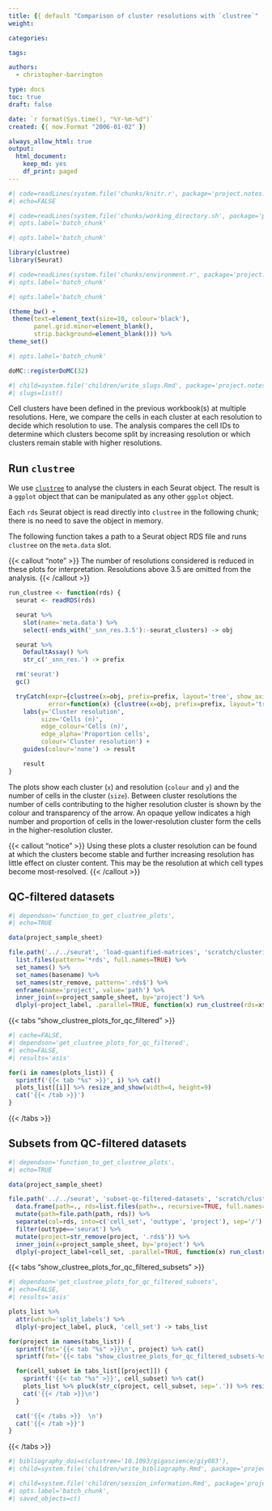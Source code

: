 ```yaml
---
title: {{ default "Comparison of cluster resolutions with `clustree`" (getenv "TITLE") }}
weight:

categories:

tags:

authors:
  - christopher-barrington

type: docs
toc: true
draft: false

date: `r format(Sys.time(), "%Y-%m-%d")`
created: {{ now.Format "2006-01-02" }}

always_allow_html: true
output:
  html_document:
    keep_md: yes
    df_print: paged
---
```


<!-- initial set up chunks are invisible -->

<!-- read the standard knitr setup script -->
```r
#| code=readLines(system.file('chunks/knitr.r', package='project.notes.tools')),
#| echo=FALSE
```

<!-- make subdirectories to write into/any bash work -->
```bash
#| code=readLines(system.file('chunks/working_directory.sh', package='project.notes.tools')),
#| opts.label='batch_chunk'
```

<!-- load any packages for the workbook -->
```r
#| opts.label='batch_chunk'

library(clustree)
library(Seurat)
```

<!-- read the standard setup script, loading well-used libraries -->
```r
#| code=readLines(system.file('chunks/environment.r', package='project.notes.tools')),
#| opts.label='batch_chunk'
```

<!-- set a ggplot theme to use as a base in the workbook -->
```r
#| opts.label='batch_chunk'

(theme_bw() +
 theme(text=element_text(size=10, colour='black'),
       panel.grid.minor=element_blank(),
       strip.background=element_blank())) %>%
theme_set()
```

<!-- any final things to set for this workbook -->
```r
#| opts.label='batch_chunk'

doMC::registerDoMC(32)
```

<!-- define slugs for other reports here for ease and reuse -->
```r
#| child=system.file('children/write_slugs.Rmd', package='project.notes.tools'),
#| slugs=list()
```

[CRICK]: https://www.crick.ac.uk

[clustree home]: https://github.com/lazappi/clustree
[clustree github plotting issue]: https://github.com/lazappi/clustree/issues/63

<!-- end of initial set up chunks -->

Cell clusters have been defined in the previous workbook(s) at multiple resolutions. Here, we compare the cells in each cluster at each resolution to decide which resolution to use. The analysis compares the cell IDs to determine which clusters become split by increasing resolution or which clusters remain stable with higher resolutions.

<!--more-->

## Run `clustree` 

We use [`clustree`][clustree home] to analyse the clusters in each Seurat object. The result is a `ggplot` object that can be manipulated as any other `ggplot` object.

Each `rds` Seurat object is read directly into `clustree` in the following chunk; there is no need to save the object in memory.

The following function takes a path to a Seurat object RDS file and runs `clustree` on the `meta.data` slot.

{{< callout "note" >}}
The number of resolutions considered is reduced in these plots for interpretation. Resolutions above 3.5 are omitted from the analysis.
{{< /callout >}}

```r
run_clustree <- function(rds) {
  seurat <- readRDS(rds)

  seurat %>%
    slot(name='meta.data') %>%
    select(-ends_with('_snn_res.3.5'):-seurat_clusters) -> obj

  seurat %>%
    DefaultAssay() %>%
    str_c('_snn_res.') -> prefix

  rm('seurat')
  gc()

  tryCatch(expr={clustree(x=obj, prefix=prefix, layout='tree', show_axis=TRUE)},
           error=function(x) {clustree(x=obj, prefix=prefix, layout='tree', show_axis=FALSE)}) +
    labs(y='Cluster resolution',
         size='Cells (n)',
         edge_colour='Cells (n)',
         edge_alpha='Proportion cells',
         colour='Cluster resolution') +
    guides(colour='none') -> result

    result
}
```

The plots show each cluster (`x`) and resolution (`colour` and `y`) and the number of cells in the cluster (`size`). Between cluster resolutions the number of cells contributing to the higher resolution cluster is shown by the colour and transparency of the arrow. An opaque yellow indicates a high number and proportion of cells in the lower-resolution cluster form the cells in the higher-resolution cluster. 

{{< callout "notice" >}}
Using these plots a cluster resolution can be found at which the clusters become stable and further increasing resolution has little effect on cluster content. This may be the resolution at which cell types become most-resolved.
{{< /callout >}}

<!--  -->

## QC-filtered datasets

```r
#| dependson='function_to_get_clustree_plots',
#| echo=TRUE

data(project_sample_sheet)

file.path('../../seurat', 'load-quantified-matrices', 'scratch/clustering/out/seurat') %>%
  list.files(pattern='*rds', full.names=TRUE) %>%
  set_names() %>%
  set_names(basename) %>%
  set_names(str_remove, pattern='.rds$') %>%
  enframe(name='project', value='path') %>%
  inner_join(x=project_sample_sheet, by='project') %>%
  dlply(~project_label, .parallel=TRUE, function(x) run_clustree(rds=x$path)) -> plots_list
```

{{< tabs "show_clustree_plots_for_qc_filtered" >}}
```r
#| cache=FALSE,
#| dependson='get_clustree_plots_for_qc_filtered',
#| echo=FALSE,
#| results='asis'

for(i in names(plots_list)) {
  sprintf('{{< tab "%s" >}}', i) %>% cat()
  plots_list[[i]] %>% resize_and_show(width=4, height=9)
  cat('{{< /tab >}}')
}
```
{{< /tabs >}}

<!--  -->

## Subsets from QC-filtered datasets

```r
#| dependson='function_to_get_clustree_plots',
#| echo=TRUE

data(project_sample_sheet)

file.path('../../seurat', 'subset-qc-filtered-datasets', 'scratch/clustering/out') %>%
  data.frame(path=., rds=list.files(path=., recursive=TRUE, full.names=FALSE)) %>%
  mutate(path=file.path(path, rds)) %>%
  separate(col=rds, into=c('cell_set', 'outtype', 'project'), sep='/') %>%
  filter(outtype=='seurat') %>%
  mutate(project=str_remove(project, '.rds$')) %>%
  inner_join(x=project_sample_sheet, by='project') %>%
  dlply(~project_label+cell_set, .parallel=TRUE, function(x) run_clustree(rds=x$path)) -> plots_list
```

{{< tabs "show_clustree_plots_for_qc_filtered_subsets" >}}
```r
#| dependson='get_clustree_plots_for_qc_filtered_subsets',
#| echo=FALSE,
#| results='asis'

plots_list %>%
  attr(which='split_labels') %>%
  dlply(~project_label, pluck, 'cell_set') -> tabs_list

for(project in names(tabs_list)) {
  sprintf(fmt='{{< tab "%s" >}}\n', project) %>% cat()
  sprintf(fmt='{{< tabs "show_clustree_plots_for_qc_filtered_subsets-%s" >}}\n', project) %>% cat()

  for(cell_subset in tabs_list[[project]]) {
    sprintf('{{< tab "%s" >}}', cell_subset) %>% cat()
    plots_list %>% pluck(str_c(project, cell_subset, sep='.')) %>% resize_and_show(width=4, height=9)
    cat('{{< /tab >}}\n')
  }

  cat('{{< /tabs >}}  \n')
  cat('{{< /tab >}}')
}
```
{{< /tabs >}}

<!-- include a references section; DOIs for software used in the workbook or to generate presented results, a named vector of strings -->
```r
#| bibliography_doi=c(clustree='10.1093/gigascience/giy083'),
#| child=system.file('children/write_bibliography.Rmd', package='project.notes.tools')
```

<!-- include a session information section -->
```r
#| child=system.file('children/session_information.Rmd', package='project.notes.tools'),
#| opts.label='batch_chunk',
#| saved_objects=c()
```
